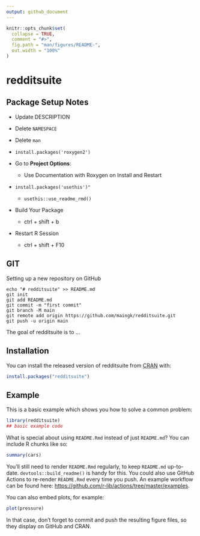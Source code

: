```yaml
---
output: github_document
---
```


<!-- README.md is generated from README.Rmd. Please edit that file -->

```r
knitr::opts_chunk$set(
  collapse = TRUE,
  comment = "#>",
  fig.path = "man/figures/README-",
  out.width = "100%"
)
```

# redditsuite


## Package Setup Notes

-   Update DESCRIPTION

-   Delete `NAMESPACE`

-   Delete `man`

-   `install.packages('roxygen2')`

-   Go to **Project Options**:

    -   Use Documentation with Roxygen on Install and Restart

-   `install.packages('usethis')"`

    -   `usethis::use_readme_rmd()`

-  Build Your Package

    - ctrl + shift + b

-  Restart R Session

    - ctrl + shift + F10

## GIT

Setting up a new repository on GitHub
```
echo "# redditsuite" >> README.md
git init
git add README.md
git commit -m "first commit"
git branch -M main
git remote add origin https://github.com/maingk/redditsuite.git
git push -u origin main
```

<!-- badges: start -->
<!-- badges: end -->

The goal of redditsuite is to ...

## Installation

You can install the released version of redditsuite from [CRAN](https://CRAN.R-project.org) with:

``` r
install.packages("redditsuite")
```

## Example

This is a basic example which shows you how to solve a common problem:

```r
library(redditsuite)
## basic example code
```

What is special about using `README.Rmd` instead of just `README.md`? You can include R chunks like so:

```r
summary(cars)
```

You'll still need to render `README.Rmd` regularly, to keep `README.md` up-to-date. `devtools::build_readme()` is handy for this. You could also use GitHub Actions to re-render `README.Rmd` every time you push. An example workflow can be found here: <https://github.com/r-lib/actions/tree/master/examples>.

You can also embed plots, for example:

```r
plot(pressure)
```

In that case, don't forget to commit and push the resulting figure files, so they display on GitHub and CRAN.
